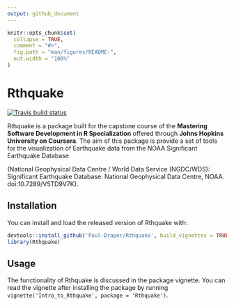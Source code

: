 ```yaml
---
output: github_document
---
```


<!-- README.md is generated from README.Rmd. Please edit that file -->

```r
knitr::opts_chunk$set(
  collapse = TRUE,
  comment = "#>",
  fig.path = "man/figures/README-",
  out.width = "100%"
)
```

# Rthquake

[![Travis build status](https://travis-ci.org/Paul-Draper/Rthquake.svg?branch=master)](https://travis-ci.org/Paul-Draper/Rthquake)

Rthquake is a package built for the capstone course of the **Mastering Software Development in R Specialization** offered through **Johns Hopkins University on Coursera**. The aim of this package is provide a set of tools for the visualization of Earthquake data from the NOAA Significant Earthquake Database 

(National Geophysical Data Centre / World Data Service (NGDC/WDS): Significant Earthquake Database. National Geophysical Data Centre, NOAA. doi:10.7289/V5TD9V7K).

## Installation

You can install and load the released version of Rthquake with:

``` r
devtools::install_github('Paul-Draper/Rthquake', build_vignettes = TRUE)
library(Rthquake)
```

## Usage

The functionality of Rthquake is discussed in the package vignette. You can read the vignette after installing the package by running `vignette('Intro_to_Rthquake', package = 'Rthquake')`.

